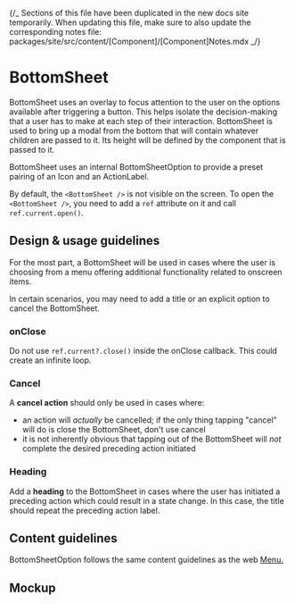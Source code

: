 
{/_ Sections of this file have been duplicated in the new docs site temporarily.
When updating this file, make sure to also update the corresponding notes file:
packages/site/src/content/[Component]/[Component]Notes.mdx _/}

<Meta title="Components/Selections/BottomSheet" />

# BottomSheet

BottomSheet uses an overlay to focus attention to the user on the options
available after triggering a button. This helps isolate the decision-making that
a user has to make at each step of their interaction. BottomSheet is used to
bring up a modal from the bottom that will contain whatever children are passed
to it. Its height will be defined by the component that is passed to it.

BottomSheet uses an internal BottomSheetOption to provide a preset pairing of an
Icon and an ActionLabel.

By default, the `<BottomSheet />` is not visible on the screen. To open the
`<BottomSheet />`, you need to add a `ref` attribute on it and call
`ref.current.open()`.

## Design & usage guidelines

For the most part, a BottomSheet will be used in cases where the user is
choosing from a menu offering additional functionality related to onscreen
items.

In certain scenarios, you may need to add a title or an explicit option to
cancel the BottomSheet.

### onClose

Do not use `ref.current?.close()` inside the onClose callback. This could create
an infinite loop.

### Cancel

A **cancel action** should only be used in cases where:

- an action will _actually_ be cancelled; if the only thing tapping "cancel"
  will do is close the BottomSheet, don't use cancel
- it is not inherently obvious that tapping out of the BottomSheet will _not_
  complete the desired preceding action initiated

### Heading

Add a **heading** to the BottomSheet in cases where the user has initiated a
preceding action which could result in a state change. In this case, the title
should repeat the preceding action label.

## Content guidelines

BottomSheetOption follows the same content guidelines as the web
[Menu.](../?path=/docs/components-navigation-menu--docs#content-guidelines)

## Mockup

<Figma
  collapsable
  url="https://www.figma.com/file/avvgu5SkbBvS8lGVePBsqO/%F0%9F%92%99-Product%2FMobile?node-id=19494%3A110480"
/>
